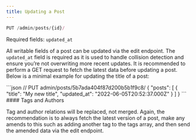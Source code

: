 ```yaml
---
title: Updating a Post
---
```


```js
PUT /admin/posts/{id}/
```

Required fields: `updated_at`

All writable fields of a post can be updated via the edit endpoint. The `updated_at` field is required as it is used to handle collision detection and ensure you’re not overwriting more recent updates. It is recommended to perform a GET request to fetch the latest data before updating a post. Below is a minimal example for updating the title of a post:

<RequestExample>
```json
// PUT admin/posts/5b7ada404f87d200b5b1f9c8/
{
    "posts": [
        {
            "title": "My new title",
            "updated_at": "2022-06-05T20:52:37.000Z"
        }
    ]
}
```
</RequestExample>
#### Tags and Authors

Tag and author relations will be replaced, not merged. Again, the recommendation is to always fetch the latest version of a post, make any amends to this such as adding another tag to the tags array, and then send the amended data via the edit endpoint.
